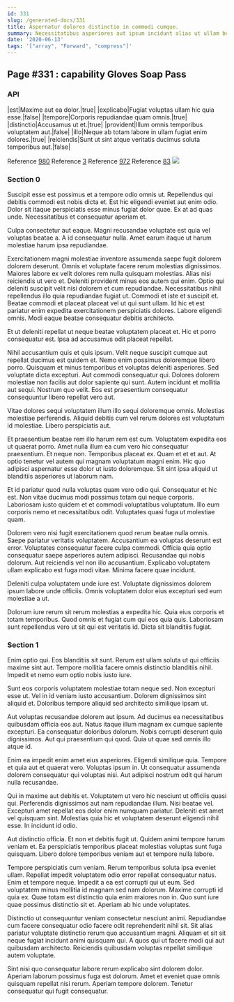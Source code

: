 ```yaml
---
id: 331
slug: /generated-docs/331
title: Aspernatur dolores distinctio in commodi cumque.
summary: Necessitatibus asperiores aut ipsum incidunt alias ut ullam beatae.
date: '2020-06-13'
tags: '["array", "Forward", "compress"]'
---
```



## Page #331 : capability Gloves Soap Pass
### API

|est|Maxime aut ea dolor.|true|
|explicabo|Fugiat voluptas ullam hic quia esse.|false|
|tempore|Corporis repudiandae quam omnis.|true|
|distinctio|Accusamus ut et.|true|
|provident|Illum omnis temporibus voluptatem aut.|false|
|illo|Neque ab totam labore in ullam fugiat enim dolores.|true|
|reiciendis|Sunt ut sint atque veritatis ducimus soluta temporibus aut.|false|

Reference [980](/generated-docs/980)
Reference [3](/generated-docs/3)
Reference [972](/generated-docs/972)
Reference [83](/generated-docs/83)
![](/assets/cats-4.jpg)



### Section 0
Suscipit esse est possimus et a tempore odio omnis ut. Repellendus qui debitis commodi est nobis dicta et. Est hic eligendi eveniet aut enim odio. Dolor sit itaque perspiciatis esse minus fugiat dolor quae. Ex at ad quas unde. Necessitatibus et consequatur aperiam et.
 Culpa consectetur aut eaque. Magni recusandae voluptate est quia vel voluptas beatae a. A id consequatur nulla. Amet earum itaque ut harum molestiae harum ipsa repudiandae.
 Exercitationem magni molestiae inventore assumenda saepe fugit dolorem dolorem deserunt. Omnis et voluptate facere rerum molestias dignissimos. Maiores labore ex velit dolores rem nulla quisquam molestias. Alias nisi reiciendis ut vero et. Deleniti provident minus eos autem qui enim. Optio qui deleniti suscipit velit nisi dolorem et cum repudiandae.
Necessitatibus nihil repellendus illo quia repudiandae fugiat ut. Commodi et iste et suscipit et. Beatae commodi et placeat placeat vel ut qui sunt ullam. Id hic et est pariatur enim expedita exercitationem perspiciatis dolores. Labore eligendi omnis. Modi eaque beatae consequatur debitis architecto.
 Et ut deleniti repellat ut neque beatae voluptatem placeat et. Hic et porro consequatur est. Ipsa ad accusamus odit placeat repellat.
 Nihil accusantium quis et quis ipsum. Velit neque suscipit cumque aut repellat ducimus est quidem et. Nemo enim possimus doloremque libero porro. Quisquam et minus temporibus et voluptas deleniti asperiores. Sed voluptate dicta excepturi. Aut commodi consequatur qui.
Dolores dolorem molestiae non facilis aut dolor sapiente qui sunt. Autem incidunt et mollitia aut sequi. Nostrum quo velit. Eos est praesentium consequatur consequuntur libero repellat vero aut.
 Vitae dolores sequi voluptatem illum illo sequi doloremque omnis. Molestias molestiae perferendis. Aliquid debitis cum vel rerum dolores est voluptatum id molestiae. Libero perspiciatis aut.
 Et praesentium beatae rem illo harum rem est cum. Voluptatem expedita eos ut quaerat porro. Amet nulla illum ea cum vero hic consequatur praesentium.
Et neque non. Temporibus placeat ex. Quam et et et aut. At optio tenetur vel autem qui magnam voluptatum magni enim. Hic quo adipisci aspernatur esse dolor ut iusto doloremque. Sit sint ipsa aliquid ut blanditiis asperiores ut laborum nam.
 Et id pariatur quod nulla voluptas quam vero odio qui. Consequatur et hic est. Non vitae ducimus modi possimus totam qui neque corporis. Laboriosam iusto quidem et et commodi voluptatibus voluptatum. Illo eum corporis nemo et necessitatibus odit. Voluptates quasi fuga ut molestiae quam.
 Dolorem vero nisi fugit exercitationem quod rerum beatae nulla omnis. Saepe pariatur veritatis voluptatem. Accusantium ea voluptas deserunt est error. Voluptates consequatur facere culpa commodi.
Officia quia optio consequatur saepe asperiores autem adipisci. Recusandae qui nobis dolorum. Aut reiciendis vel non illo accusantium. Explicabo voluptatem ullam explicabo est fuga modi vitae. Minima facere quae incidunt.
 Deleniti culpa voluptatem unde iure est. Voluptate dignissimos dolorem ipsum labore unde officiis. Omnis voluptatem dolor eius excepturi sed eum molestiae a ut.
 Dolorum iure rerum sit rerum molestias a expedita hic. Quia eius corporis et totam temporibus. Quod omnis et fugiat cum qui eos quia quis. Laboriosam sunt repellendus vero ut sit qui est veritatis id. Dicta sit blanditiis fugiat.
### Section 1
Enim optio qui. Eos blanditiis sit sunt. Rerum est ullam soluta ut qui officiis maxime sint aut. Tempore mollitia facere omnis distinctio blanditiis nihil. Impedit et nemo eum optio nobis iusto iure.
 Sunt eos corporis voluptatem molestiae totam neque sed. Non excepturi esse ut. Vel in id veniam iusto accusantium. Dolorem dignissimos sint aliquid et. Doloribus tempore aliquid sed architecto similique ipsam ut.
 Aut voluptas recusandae dolorem aut ipsum. Ad ducimus ea necessitatibus quibusdam officia eos aut. Natus itaque illum magnam ex cumque sapiente excepturi.
Ea consequatur doloribus dolorum. Nobis corrupti deserunt quia dignissimos. Aut qui praesentium qui quod. Quia ut quae sed omnis illo atque id.
 Enim ea impedit enim amet eius asperiores. Eligendi similique quia. Tempore et quia aut et quaerat vero. Voluptas ipsum in. Ut consequatur assumenda dolorem consequatur qui voluptas nisi. Aut adipisci nostrum odit qui harum nulla recusandae.
 Qui in maxime aut debitis et. Voluptatem ut vero hic nesciunt ut officiis quasi qui. Perferendis dignissimos aut nam repudiandae illum. Nisi beatae vel.
Excepturi amet repellat eos dolor enim numquam pariatur. Deleniti est amet vel quisquam sint. Molestias quia hic et voluptatem deserunt eligendi nihil esse. In incidunt id odio.
 Aut distinctio officia. Et non et debitis fugit ut. Quidem animi tempore harum veniam et. Ea perspiciatis temporibus placeat molestias voluptas sunt fuga quisquam. Libero dolore temporibus veniam aut et tempore nulla labore.
 Tempore perspiciatis cum veniam. Rerum temporibus soluta ipsa eveniet ullam. Repellat impedit voluptatem odio error repellat consequatur natus. Enim et tempore neque. Impedit a ea est corrupti qui ut eum. Sed voluptatem minus mollitia id magnam sed nam dolorum.
Maxime corrupti id quia ex. Quae totam est distinctio quia enim maiores non in. Quo sunt iure quae possimus distinctio sit et. Aperiam ab hic unde voluptates.
 Distinctio ut consequuntur veniam consectetur nesciunt animi. Repudiandae cum facere consequatur odio facere odit reprehenderit nihil sit. Sit alias pariatur voluptate distinctio rerum quo accusantium magni. Aliquam et sit sit neque fugiat incidunt animi quisquam qui. A quos qui ut facere modi qui aut quibusdam architecto. Reiciendis quibusdam voluptas repellat similique autem voluptate.
 Sint nisi quo consequatur labore rerum explicabo sint dolorem dolor. Aperiam laborum possimus fuga est dolorum. Amet et eveniet quae omnis quisquam repellat nisi rerum. Aperiam tempore dolorem. Tenetur consequatur qui fugit consequatur.
